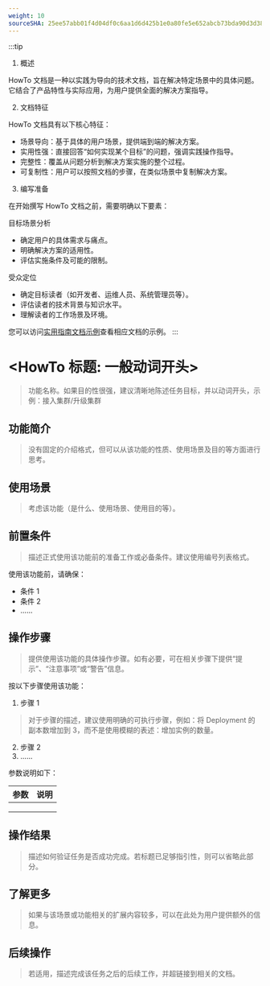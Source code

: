 ```yaml
---
weight: 10
sourceSHA: 25ee57abb01f4d04df0c6aa1d6d425b1e0a80fe5e652abcb73bda90d3d3837c0
---
```


:::tip

1. 概述

HowTo 文档是一种以实践为导向的技术文档，旨在解决特定场景中的具体问题。它结合了产品特性与实际应用，为用户提供全面的解决方案指导。

2. 文档特征

HowTo 文档具有以下核心特征：

- 场景导向：基于具体的用户场景，提供端到端的解决方案。
- 实用性强：直接回答“如何实现某个目标”的问题，强调实践操作指导。
- 完整性：覆盖从问题分析到解决方案实施的整个过程。
- 可复制性：用户可以按照文档的步骤，在类似场景中复制解决方案。

3. 编写准备

在开始撰写 HowTo 文档之前，需要明确以下要素：

目标场景分析

- 确定用户的具体需求与痛点。
- 明确解决方案的适用性。
- 评估实施条件及可能的限制。

受众定位

- 确定目标读者（如开发者、运维人员、系统管理员等）。
- 评估读者的技术背景与知识水平。
- 理解读者的工作场景及环境。

您可以访问[实用指南文档示例](https://product-doc-guide.alauda.cn/template/howto/example.html)查看相应文档的示例。
:::

# \<HowTo 标题: 一般动词开头\>

> 功能名称。如果目的性很强，建议清晰地陈述任务目标，并以动词开头，示例：接入集群/升级集群

## 功能简介

> 没有固定的介绍格式，但可以从该功能的性质、使用场景及目的等方面进行思考。

## 使用场景

> 考虑该功能（是什么、使用场景、使用目的等）。

## 前置条件

> 描述正式使用该功能前的准备工作或必备条件。建议使用编号列表格式。

使用该功能前，请确保：

- 条件 1
- 条件 2
- ......

## 操作步骤

> 提供使用该功能的具体操作步骤。如有必要，可在相关步骤下提供“提示”、“注意事项”或“警告”信息。

按以下步骤使用该功能：

1. 步骤 1

> 对于步骤的描述，建议使用明确的可执行步骤，例如：将 Deployment 的副本数增加到 3，而不是使用模糊的表述：增加实例的数量。

2. 步骤 2
3. ......

参数说明如下：

| **参数** | **说明** |
| -------- | -------- |
|          |          |
|          |          |
|          |          |

## 操作结果

> 描述如何验证任务是否成功完成。若标题已足够指引性，则可以省略此部分。

## 了解更多

> 如果与该场景或功能相关的扩展内容较多，可以在此处为用户提供额外的信息。

## 后续操作

> 若适用，描述完成该任务之后的后续工作，并超链接到相关的文档。
